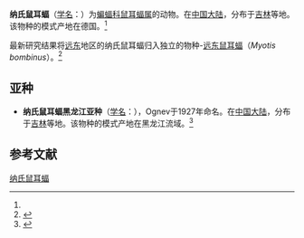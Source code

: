 {{Speciesbox
| name = 纳氏鼠耳蝠
| status = 
| status_system = 
| image = Chiroptera1.jpg
| genus = Myotis
| species = nattereri
| authority = (Kuhl, 1819)<ref name='id276'>{{cite web| url =http://www.bioinfo.cn/db05/BjdwSpecies.php?action=view&id=276| title =纳氏鼠耳蝠| work =《中国动物物种编目数据库》| publisher =中国科学院微生物研究所| author =中国科学院动物研究所| accessdate =2009-03-27| deadurl =yes| archiveurl =https://web.archive.org/web/20160305030036/http://www.bioinfo.cn/db05/BjdwSpecies.php?action=view&id=276| archivedate =2016-03-05}}</ref>
| range_map = Mapa Myotis nattereri.png
}}

'''纳氏鼠耳蝠'''（[[学名|学名]]：{{lang|la|''Myotis nattereri''}}）为[[蝙蝠科|蝙蝠科]][[鼠耳蝠属|鼠耳蝠属]]的动物。在[[中国大陆|中国大陆]]，分布于[[吉林|吉林]]等地。该物种的模式产地在德国。<ref name='id276'/>

最新研究结果将[[远东|远东]]地区的纳氏鼠耳蝠归入独立的物种-[[远东鼠耳蝠|远东鼠耳蝠]]（''Myotis bombinus''）。<ref name="Horáček">{{cite journal |author1=Horáček I |coauthors=Hanák V |title=Comments on the systematics and phylogeny of ''Myotis nattereri'' (Kuhl, 1818) |journal=''Myotis'' |date=1984 |volume=21}}</ref>

==亚种==
*'''纳氏鼠耳蝠黑龙江亚种'''（[[学名|学名]]：{{lang|la|''Myotis nattereri amurensis''}}），Ognev于1927年命名。在[[中国大陆|中国大陆]]，分布于[[吉林|吉林]]等地。该物种的模式产地在黑龙江流域。<ref name='id277'>{{cite web| url =http://www.bioinfo.cn/db05/BjdwSpecies.php?action=view&id=277| title =纳氏鼠耳蝠黑龙江亚种| work =《中国动物物种编目数据库》| publisher =中国科学院微生物研究所| author =中国科学院动物研究所| accessdate =2009-03-27| deadurl =yes| archiveurl =https://web.archive.org/web/20160305071355/http://www.bioinfo.cn/db05/BjdwSpecies.php?action=view&id=277| archivedate =2016-03-05}}</ref>

== 参考文献 ==
{{reflist}}
{{Taxonbar|from=Q723123}}

[[Category:鼠耳蝠属|纳氏鼠耳蝠]]


{{蝙蝠小作品}}